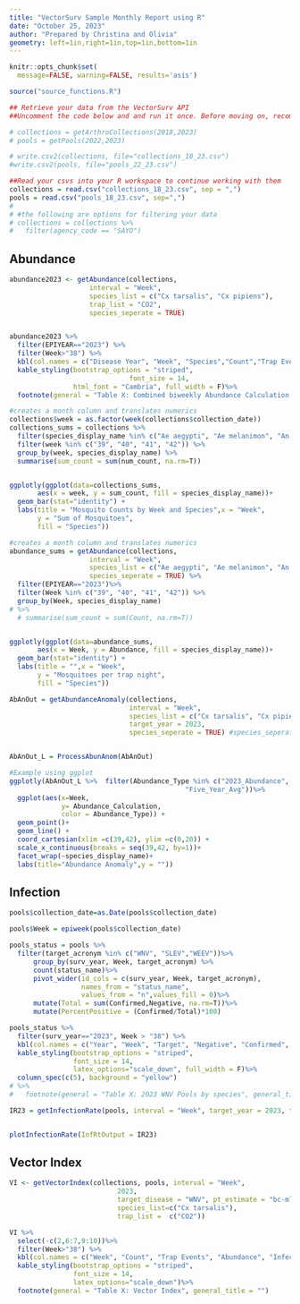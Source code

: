 ```yaml
---
title: "VectorSurv Sample Monthly Report using R"
date: "October 25, 2023"
author: "Prepared by Christina and Olivia"
geometry: left=1in,right=1in,top=1in,bottom=1in
---
```

```r
knitr::opts_chunk$set(
  message=FALSE, warning=FALSE, results='asis')

```

```r
source("source_functions.R")
```

```r
## Retrieve your data from the VectorSurv API
##Uncomment the code below and and run it once. Before moving on, recomment the code. This will prevent R from retreiving your data each time you knit your file. 

# collections = getArthroCollections(2018,2023)
# pools = getPools(2022,2023)

# write.csv2(collections, file="collections_18_23.csv")
#write.csv2(pools, file="pools_22_23.csv")
```

```r
##Read your csvs into your R workspace to continue working with them
collections = read.csv("collections_18_23.csv", sep = ",")
pools = read.csv("pools_18_23.csv", sep=",")
# 
# #the following are options for filtering your data
# collections = collections %>% 
#   filter(agency_code == "SAYO")
```

## Abundance

```r
abundance2023 <- getAbundance(collections,
                    interval = "Week",
                    species_list = c("Cx tarsalis", "Cx pipiens"),
                    trap_list = "CO2",
                    species_seperate = TRUE) 


abundance2023 %>% 
  filter(EPIYEAR=="2023") %>%
  filter(Week>"38") %>%
  kbl(col.names = c("Disease Year", "Week", "Species","Count","Trap Events", "Mosquitoes per trap night")) %>%
  kable_styling(bootstrap_options = "striped",
                              font_size = 14, 
                html_font = "Cambria", full_width = F)%>%  
  footnote(general = "Table X: Combined biweekly Abundance Calculation for Cx. tarsalis, pipiens in CO2 traps", general_title = "")

```

```r
#creates a month column and translates numerics
collections$week = as.factor(week(collections$collection_date))
collections_sums = collections %>% 
  filter(species_display_name %in% c("Ae aegypti", "Ae melanimon", "An freeborni", "Cx pipiens", "Cx tarsalis") ) %>%
  filter(week %in% c("39", "40", "41", "42")) %>%
  group_by(week, species_display_name) %>%
  summarise(sum_count = sum(num_count, na.rm=T))


ggplotly(ggplot(data=collections_sums,
       aes(x = week, y = sum_count, fill = species_display_name))+
  geom_bar(stat="identity") +
  labs(title = "Mosquito Counts by Week and Species",x = "Week",
       y = "Sum of Mosquitoes",
       fill = "Species"))
```

```r
#creates a month column and translates numerics
abundance_sums = getAbundance(collections,
                    interval = "Week",
                    species_list = c("Ae aegypti", "Ae melanimon", "An freeborni", "Cx pipiens", "Cx tarsalis"),
                    species_seperate = TRUE) %>%
  filter(EPIYEAR=="2023")%>%
  filter(Week %in% c("39", "40", "41", "42")) %>%
  group_by(Week, species_display_name) 
# %>%
  # summarise(sum_count = sum(Count, na.rm=T))


ggplotly(ggplot(data=abundance_sums,
       aes(x = Week, y = Abundance, fill = species_display_name))+
  geom_bar(stat="identity") +
  labs(title = "",x = "Week",
       y = "Mosquitoes per trap night",
       fill = "Species"))
```

```r

AbAnOut = getAbundanceAnomaly(collections,
                              interval = "Week",
                              species_list = c("Cx tarsalis", "Cx pipiens"),
                              target_year = 2023,
                              species_seperate = TRUE) #species_seperate set to true will allow for us to facet wrap along species


AbAnOut_L = ProcessAbunAnom(AbAnOut)

#Example using ggplot
ggplotly(AbAnOut_L %>%  filter(Abundance_Type %in% c("2023_Abundance",
                                            "Five_Year_Avg"))%>%  
  ggplot(aes(x=Week,
             y= Abundance_Calculation,
             color = Abundance_Type)) +
  geom_point()+ 
  geom_line() + 
  coord_cartesian(xlim =c(39,42), ylim =c(0,20)) +
  scale_x_continuous(breaks = seq(39,42, by=1))+
  facet_wrap(~species_display_name)+
  labs(title="Abundance Anomaly",y = ""))

```


## Infection

```r
pools$collection_date=as.Date(pools$collection_date)

pools$Week = epiweek(pools$collection_date)

pools_status = pools %>% 
  filter(target_acronym %in% c("WNV", "SLEV","WEEV"))%>%
      group_by(surv_year, Week, target_acronym) %>%
      count(status_name)%>%
      pivot_wider(id_cols = c(surv_year, Week, target_acronym),
                  names_from = "status_name", 
                  values_from = "n",values_fill = 0)%>%
      mutate(Total = sum(Confirmed,Negative, na.rm=T))%>%
      mutate(PercentPositive = (Confirmed/Total)*100) 

pools_status %>%
  filter(surv_year=="2023", Week > "38") %>%
  kbl(col.names = c("Year", "Week", "Target", "Negative", "Confirmed", "Total", "Percent Positive")) %>%
  kable_styling(bootstrap_options = "striped",
                font_size = 14,
                latex_options="scale_down", full_width = F)%>%
  column_spec(c(5), background = "yellow")
# %>%  
#   footnote(general = "Table X: 2023 WNV Pools by species", general_title = "")
```

```r
IR23 = getInfectionRate(pools, interval = "Week", target_year = 2023, target_disease = "WNV", pt_estimate = "mle", species_list = c("Cx tarsalis"),trap_list = c("CO2","GRVD") )


plotInfectionRate(InfRtOutput = IR23)
```

## Vector Index

```r
VI <- getVectorIndex(collections, pools, interval = "Week",
                           2023,
                           target_disease = "WNV", pt_estimate = "bc-mle",
                           species_list=c("Cx tarsalis"), 
                           trap_list =  c("CO2"))

VI %>%
  select(-c(2,6:7,9:10))%>%
  filter(Week>"38") %>%
  kbl(col.names = c("Week", "Count", "Trap Events", "Abundance", "Infection Rate (MLE)", "Vector Index")) %>%
  kable_styling(bootstrap_options = "striped",
                font_size = 14,
                latex_options="scale_down")%>%  
  footnote(general = "Table X: Vector Index", general_title = "")


```


